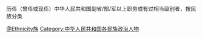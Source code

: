 历任（曾任或现任）中华人民共和国副省/部/军以上职务或有过相当级别者，按民族分类

[[Category:中华人民共和国高级干部|@Ethnicity族]]
[[Category:中华人民共和国各民族政治人物|Category:中华人民共和国各民族政治人物]]